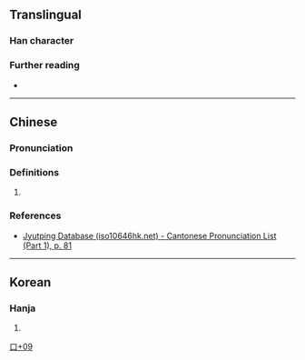 {{character info}}
==Translingual==

===Han character===
{{Han char|rn=30|rad=口|as=09|sn=12|four=|canj=IBRP|ids=⿱甫叱}}

===Further reading===
* {{Han ref|kx=0201.121|dj=0424.050|hdz=10651.051|uh=55B8|ud=21944}}

----

==Chinese==
{{zh-forms}}

===Pronunciation===
{{zh-pron
|m=bǔ
|m-s=
|dg=
|c=fu2
|c-t=
|g=
|h=pfs=
|j=
|mb=
|md=
|mn=
|mn-t=
|w=
|x=
|mc=y
|oc=y
|cat=
}}

===Definitions===
{{head|zh|Han character}}

# {{rfdef|zh}}

===References===
* [http://www.iso10646hk.net/jp/document/download.jsp Jyutping Database (iso10646hk.net) - Cantonese Pronunciation List (Part 1), p. 81]

----

==Korean==

===Hanja===
{{ko-hanja|hangeul=[[폿]]|rv=pot|mr=p'ot}}

# {{rfdef|ko|sort=口09}}

[[Category:Korean-only CJKV Characters|口+09]]